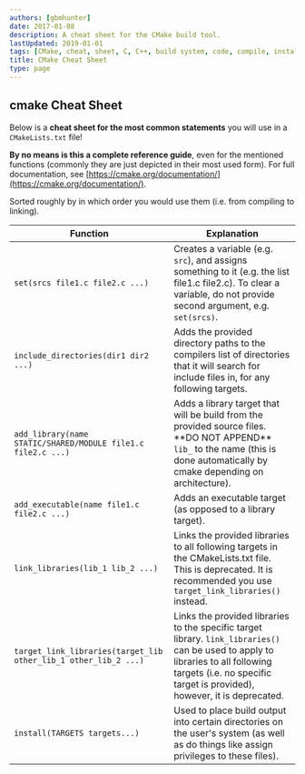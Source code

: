 ```yaml
---
authors: [gbmhunter]
date: 2017-01-08
description: A cheat sheet for the CMake build tool.
lastUpdated: 2019-01-01
tags: [CMake, cheat, sheet, C, C++, build system, code, compile, install]
title: CMake Cheat Sheet
type: page
---
```


## cmake Cheat Sheet

Below is a **cheat sheet for the most common statements** you will use in a `CMakeLists.txt` file!

**By no means is this a complete reference guide**, even for the mentioned functions (commonly they are just depicted in their most used form). For full documentation, see [https://cmake.org/documentation/](https://cmake.org/documentation/).

Sorted roughly by in which order you would use them (i.e. from compiling to linking).

<table>
  <thead>
    <tr>
      <th>Function</th>
      <th>Explanation</th>
    </tr>
  </thead>
  <tbody>
    <tr>
      <td><code>set(srcs file1.c file2.c ...)</code></td>
      <td>Creates a variable (e.g. <code>src</code>), and assigns something to it (e.g. the list file1.c file2.c). To clear a variable, do not provide second argument, e.g. <code>set(srcs)</code>.</td>
    </tr>
    <tr>
      <td><code>include_directories(dir1 dir2 ...)</code></td>
      <td>Adds the provided directory paths to the compilers list of directories that it will search for include files in, for any following targets.</td>
    </tr>
    <tr>
      <td><code>add_library(name STATIC/SHARED/MODULE file1.c file2.c ...)</code></td>
      <td>Adds a library target that will be build from the provided source files. **DO NOT APPEND** <code>lib_</code> to the name (this is done automatically by cmake depending on architecture).</td>
    </tr>
    <tr>
      <td><code>add_executable(name file1.c file2.c ...)</code></td>
      <td>Adds an executable target (as opposed to a library target).</td>
    </tr>
    <tr>
      <td><code>link_libraries(lib_1 lib_2 ...)</code></td>
      <td>Links the provided libraries to all following targets in the CMakeLists.txt file. This is deprecated. It is recommended you use <code>target_link_libraries()</code> instead.</td>
    </tr>
    <tr>
      <td><code>target_link_libraries(target_lib other_lib_1 other_lib_2 ...)</code></td>
      <td>Links the provided libraries to the specific target library. <code>link_libraries()</code> can be used to apply to libraries to all following targets (i.e. no specific target is provided), however, it is deprecated.</td>
    </tr>
    <tr>
      <td><code>install(TARGETS targets...)</code></td>
      <td>Used to place build output into certain directories on the user's system (as well as do things like assign privileges to these files).</td>
    </tr>
  </tbody>
</table>
